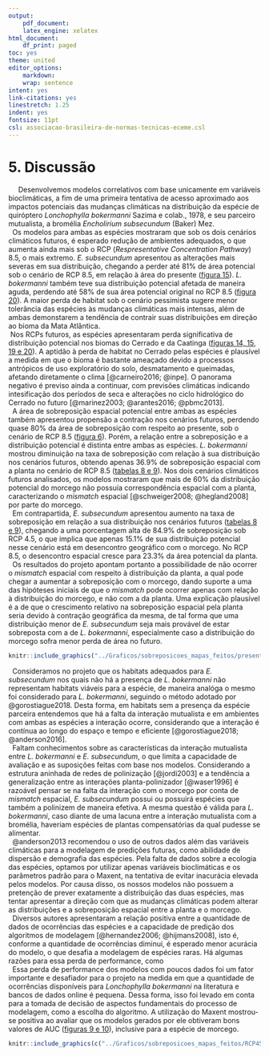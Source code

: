 ```yaml
---
output:
    pdf_document:
    latex_engine: xelatex
html_document:
    df_print: paged
toc: yes
theme: united
editor_options:
    markdown:
    wrap: sentence
intent: yes
link-citations: yes
linestretch: 1.25
indent: yes
fontsize: 11pt
csl: associacao-brasileira-de-normas-tecnicas-eceme.csl
---
```


# 5. Discussão

|      Desenvolvemos modelos correlativos com base unicamente em variáveis bioclimáticas, a fim de uma primeira tentativa de acesso aproximado aos impactos potenciais das mudanças climáticas na distribuição da espécie de quiróptero *Lonchophylla bokermanni* Sazima e colab., 1978, e seu parceiro mutualista, a bromélia *Encholirium subsecundum* (Baker) Mez. 


|   Os modelos para ambas as espécies mostraram que sob os dois cenários climáticos futuros, é esperado redução de ambientes adequados, o que aumenta ainda mais sob o RCP (*Respresentative Concentration Pathway*) 8.5, o mais extremo. *E. subsecundum* apresentou as alterações mais severas em sua distribuição, chegando a perder até 81% de área potencial sob o cenário de RCP 8.5, em relação à área do presente ([figura 15](#figuras)). *L. bokermanni* também teve sua distribuição potencial afetada de maneira aguda, perdendo até 58% de sua área potencial original no RCP 8.5 ([figura 20](#figuras)). A maior perda de habitat sob o cenário pessimista sugere menor tolerância das espécies às mudanças climáticas mais intensas, além de ambas demonstarem a tendência de contrair suas distribuições em direção ao bioma da Mata Atlântica.


|  Nos RCPs futuros, as espécies apresentaram perda significativa de distribuição potencial nos biomas do Cerrado e da Caatinga ([figuras 14, 15, 19 e 20](#figuras)). A aptidão à perda de habitat no Cerrado pelas espécies é plausível a medida em que o bioma é bastante ameaçado devido a processos antrópicos de uso exploratório do solo, desmatamento e queimadas, afetando diretamente o clima [@carneiro2016; @inpe]. O panorama negativo é previso ainda a continuar, com previsões climáticas indicando intesificação dos períodos de seca e alterações no ciclo hidrológico do Cerrado no futuro [@marinez2003; @arantes2016; @pbmc2013]. 


|   A área de sobreposição espacial potencial entre ambas as espécies também apresentou propensão a contração nos cenários futuros, perdendo quase 80% da área de sobreposição com respeito ao presente, sob o cenário de RCP 8.5 ([figura 6](#conclusão)). Porém, a relação entre a sobreposição e a distribuição potencial é distinta entre ambas as espécies. *L. bokermanni* mostrou diminuição na taxa de sobreposição com relação à sua distribuição nos cenários futuros, obtendo apenas 36.9% de sobreposição espacial com a planta no cenário de RCP 8.5 ([tabelas 8 e 9](#apêndice)). Nos dois cenários climáticos futuros analisados, os modelos mostraram que mais de 60% da distribuição potencial do morcego não possuía correspondência espacial com a planta, caracterizando o *mismatch* espacial [@schweiger2008; @hegland2008] por parte do morcego. 


|   Em contrapartida, *E. subsecundum* apresentou aumento na taxa de sobreposição em relação a sua distribuição nos cenários futuros ([tabelas 8 e 9](#apêndice)), chegando a uma porcentagem alta de 84.9% de sobreposição sob RCP 4.5, o que implica que apenas 15.1% de sua distribuição potencial nesse cenário está em desencontro geográfico com o morcego. No RCP 8.5, o desencontro espacial cresce para 23.3% da área potencial da planta. 


|   Os resultados do projeto apontam portanto a possibilidade de não ocorrer o *mismatch* espacial com respeito à distribuição da planta, a qual pode chegar a aumentar a sobreposição com o morcego, dando suporte a uma das hipóteses iniciais de que o *mismatch* pode ocorrer apenas com relação à distribuição do morcego, e não com a da planta. Uma explicação plausível é a de que o crescimento relativo na sobreposição espacial pela planta seria devido à contração geográfica da mesma, de tal forma que uma distribuição menor de *E. subsecundum* seja mais provável de estar sobreposta com a de *L. bokermanni*, especialmente caso a distribuição do morcego sofra menor perda de área no futuro.


```r

knitr::include_graphics("../Graficos/sobreposicoes_mapas_feitos/presente.jpeg")

```

|   Consideramos no projeto que os habitats adequados para *E. subsecundum* nos quais não há a presença de *L. bokermanni* não representam habitats viáveis para a espécie, de maneira analóga o mesmo foi considerado para *L. bokermanni*, seguindo o método adotado por @gorostiague2018. Desta forma, em habitats sem a presença da espécie parceira entendemos que há a falta da interação mutualista e em ambientes com ambas as espécies a interação ocorre, considerando que a interação é contínua ao longo do espaço e tempo e eficiente [@gorostiague2018; @anderson2016]. 


|   Faltam conhecimentos sobre as características da interação mutualista entre *L. bokermanni* e *E. subsecundum*, o que limita a capacidade de avaliação e as suposições feitas com base nos modelos. Considerando a estrutura aninhada de redes de polinização [@jordi2003] e a tendência a generalização entre as interações planta-polinizador [@waser1996] é razoável pensar se na falta da interação com o morcego por conta de *mismatch* espacial, *E. subsecundum* possui ou possuirá espécies que também a polinizem de maneira efetiva. A mesma questão é válida para *L. bokermanni*, caso diante de uma lacuna entre a interação mutualista com a bromélia, haveriam espécies de plantas compensatórias da qual pudesse se alimentar. 


|   @anderson2013 recomendou o uso de outros dados além das variáveis climáticas para a modelagem de predições futuras, como abilidade de dispersão e demografia das espécies. Pela falta de dados sobre a ecologia das espécies, optamos por utilizar apenas variáveis bioclimáticas e os parâmetros padrão para o Maxent, na tentativa de evitar inacurácia elevada pelos modelos. Por causa disso, os nossos modelos não possuem a pretenção de prever exatamente a distribuição das duas espécies, mas tentar apresentar a direção com que as mudanças climáticas podem alterar as distribuições e a sobreposição espacial entre a planta e o morcego.  


|   Diversos autores apresentaram a relação positiva entre a quantidade de dados de ocorrências das espécies e a capacidade de predição dos algoritmos de modelagem [@hernandez2006; @hijmans2008], isto é, conforme a quantidade de ocorrências diminui, é esperado menor acurácia do modelo, o que desafia a modelagem de espécies raras. Há algumas razões para essa perda de performance, como 


|   Essa perda de performance dos modelos com poucos dados foi um fator importante e desafiador para o projeto na medida em que a quantidade de ocorrências disponíveis para *Lonchophylla bokermanni* na literatura e bancos de dados online é pequena. Dessa forma, isso foi levado em conta para a tomada de decisão de aspectos fundamentais do processo de modelagem, como a escolha do algoritmo. A utilização do Maxent mostrou-se positiva ao avaliar que os modelos gerados por ele obtiveram bons valores de AUC ([figuras 9 e 10](#figuras)), inclusive para a espécie de morcego.



\clearpage
```r

knitr::include_graphics(c("../Graficos/sobreposicoes_mapas_feitos/RCP45.jpeg", "../Graficos/sobreposicoes_mapas_feitos/RCP85.jpeg"))

```






